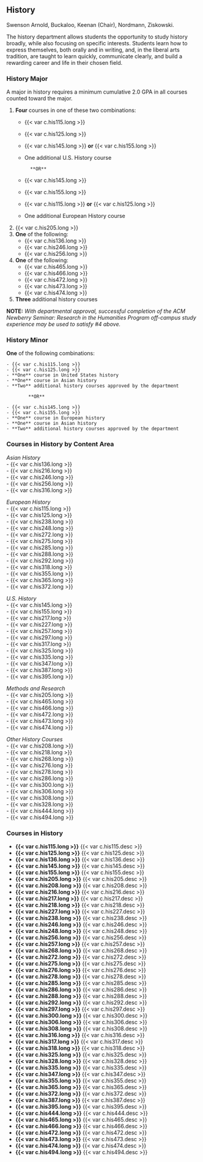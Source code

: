 ## History {#sec-history}
Swenson Arnold, Buckaloo, Keenan (Chair), Nordmann, Ziskowski. 

The history department allows students the opportunity to study history broadly, while also focusing on specific interests. Students learn how to express themselves, both orally and in writing, and, in the liberal arts tradition, are taught to learn quickly, communicate clearly, and build a rewarding career and life in their chosen field.

### History Major
A major in history requires a minimum cumulative 2.0 GPA in all courses counted toward the major.

1. **Four** courses in one of these two combinations:
	- {{< var c.his115.long >}}
	- {{< var c.his125.long >}}
	- {{< var c.his145.long >}} **or** {{< var c.his155.long >}}
	- One additional U.S. History course

			**OR**

	- {{< var c.his145.long >}}
	- {{< var c.his155.long >}}
	- {{< var c.his115.long >}} **or** {{< var c.his125.long >}}
	- One additional European History course

2. {{< var c.his205.long >}}
3. **One** of the following:
	- {{< var c.his136.long >}}
	- {{< var c.his246.long >}}
	- {{< var c.his256.long >}}

4. **One** of the following:
	- {{< var c.his465.long >}}
	- {{< var c.his466.long >}}
	- {{< var c.his472.long >}}
	- {{< var c.his473.long >}}
	- {{< var c.his474.long >}}

5. **Three** additional history courses

**NOTE:** *With departmental approval, successful completion of the ACM Newberry Seminar: Research in the Humanities Program off-campus study experience may be used to satisfy #4 above.*


### History Minor

**One** of the following combinations:

	- {{< var c.his115.long >}}
	- {{< var c.his125.long >}}
	- **One** course in United States history
	- **One** course in Asian history
	- **Two** additional history courses approved by the department

			**OR**

	- {{< var c.his145.long >}}
	- {{< var c.his155.long >}}
	- **One** course in European history
	- **One** course in Asian history
	- **Two** additional history courses approved by the department

### Courses in History by Content Area

*Asian History*  
        - {{< var c.his136.long >}}  
        - {{< var c.his216.long >}}  
        - {{< var c.his246.long >}}  
        - {{< var c.his256.long >}}  
        - {{< var c.his316.long >}}  

*European History*  
        - {{< var c.his115.long >}}  
        - {{< var c.his125.long >}}  
        - {{< var c.his238.long >}}  
        - {{< var c.his248.long >}}  
        - {{< var c.his272.long >}}  
        - {{< var c.his275.long >}}  
        - {{< var c.his285.long >}}  
        - {{< var c.his288.long >}}  
        - {{< var c.his292.long >}}  
        - {{< var c.his318.long >}}  
        - {{< var c.his355.long >}}  
        - {{< var c.his365.long >}}  
        - {{< var c.his372.long >}}  

*U.S. History*  
        - {{< var c.his145.long >}}  
        - {{< var c.his155.long >}}  
        - {{< var c.his217.long >}}  
        - {{< var c.his227.long >}}  
        - {{< var c.his257.long >}}  
        - {{< var c.his297.long >}}  
        - {{< var c.his317.long >}}  
        - {{< var c.his325.long >}}  
        - {{< var c.his335.long >}}  
        - {{< var c.his347.long >}}  
        - {{< var c.his387.long >}}  
        - {{< var c.his395.long >}}  

*Methods and Research*  
        - {{< var c.his205.long >}}  
        - {{< var c.his465.long >}}  
        - {{< var c.his466.long >}}  
        - {{< var c.his472.long >}}  
        - {{< var c.his473.long >}}  
        - {{< var c.his474.long >}}  

*Other History Courses*  
        - {{< var c.his208.long >}}  
        - {{< var c.his218.long >}}  
        - {{< var c.his268.long >}}  
        - {{< var c.his276.long >}}  
        - {{< var c.his278.long >}}  
        - {{< var c.his286.long >}}  
        - {{< var c.his300.long >}}  
        - {{< var c.his306.long >}}  
        - {{< var c.his308.long >}}  
        - {{< var c.his328.long >}}  
        - {{< var c.his444.long >}}  
        - {{< var c.his494.long >}}  

### Courses in History
- **{{< var c.his115.long >}}**
  {{< var c.his115.desc >}} 
- **{{< var c.his125.long >}}**
  {{< var c.his125.desc >}} 
- **{{< var c.his136.long >}}**
  {{< var c.his136.desc >}} 
- **{{< var c.his145.long >}}**
  {{< var c.his145.desc >}} 
- **{{< var c.his155.long >}}**
  {{< var c.his155.desc >}} 
- **{{< var c.his205.long >}}**
  {{< var c.his205.desc >}} 
- **{{< var c.his208.long >}}**
  {{< var c.his208.desc >}} 
- **{{< var c.his216.long >}}**
  {{< var c.his216.desc >}} 
- **{{< var c.his217.long >}}**
  {{< var c.his217.desc >}} 
- **{{< var c.his218.long >}}**
  {{< var c.his218.desc >}} 
- **{{< var c.his227.long >}}**
  {{< var c.his227.desc >}} 
- **{{< var c.his238.long >}}**
  {{< var c.his238.desc >}} 
- **{{< var c.his246.long >}}**
  {{< var c.his246.desc >}} 
- **{{< var c.his248.long >}}**
  {{< var c.his248.desc >}} 
- **{{< var c.his256.long >}}**
  {{< var c.his256.desc >}} 
- **{{< var c.his257.long >}}**
  {{< var c.his257.desc >}} 
- **{{< var c.his268.long >}}**
  {{< var c.his268.desc >}} 
- **{{< var c.his272.long >}}**
  {{< var c.his272.desc >}} 
- **{{< var c.his275.long >}}**
  {{< var c.his275.desc >}} 
- **{{< var c.his276.long >}}**
  {{< var c.his276.desc >}} 
- **{{< var c.his278.long >}}**
  {{< var c.his278.desc >}} 
- **{{< var c.his285.long >}}**
  {{< var c.his285.desc >}} 
- **{{< var c.his286.long >}}**
  {{< var c.his286.desc >}} 
- **{{< var c.his288.long >}}**
  {{< var c.his288.desc >}} 
- **{{< var c.his292.long >}}**
  {{< var c.his292.desc >}} 
- **{{< var c.his297.long >}}**
  {{< var c.his297.desc >}} 
- **{{< var c.his300.long >}}**
  {{< var c.his300.desc >}} 
- **{{< var c.his306.long >}}**
  {{< var c.his306.desc >}} 
- **{{< var c.his308.long >}}**
  {{< var c.his308.desc >}} 
- **{{< var c.his316.long >}}**
  {{< var c.his316.desc >}} 
- **{{< var c.his317.long >}}**
  {{< var c.his317.desc >}} 
- **{{< var c.his318.long >}}**
  {{< var c.his318.desc >}} 
- **{{< var c.his325.long >}}**
  {{< var c.his325.desc >}} 
- **{{< var c.his328.long >}}**
  {{< var c.his328.desc >}} 
- **{{< var c.his335.long >}}**
  {{< var c.his335.desc >}} 
- **{{< var c.his347.long >}}**
  {{< var c.his347.desc >}} 
- **{{< var c.his355.long >}}**
  {{< var c.his355.desc >}} 
- **{{< var c.his365.long >}}**
  {{< var c.his365.desc >}} 
- **{{< var c.his372.long >}}**
  {{< var c.his372.desc >}} 
- **{{< var c.his387.long >}}**
  {{< var c.his387.desc >}} 
- **{{< var c.his395.long >}}**
  {{< var c.his395.desc >}} 
- **{{< var c.his444.long >}}**
  {{< var c.his444.desc >}} 
- **{{< var c.his465.long >}}**
  {{< var c.his465.desc >}} 
- **{{< var c.his466.long >}}**
  {{< var c.his466.desc >}} 
- **{{< var c.his472.long >}}**
  {{< var c.his472.desc >}} 
- **{{< var c.his473.long >}}**
  {{< var c.his473.desc >}} 
- **{{< var c.his474.long >}}**
  {{< var c.his474.desc >}} 
- **{{< var c.his494.long >}}**
  {{< var c.his494.desc >}} 










